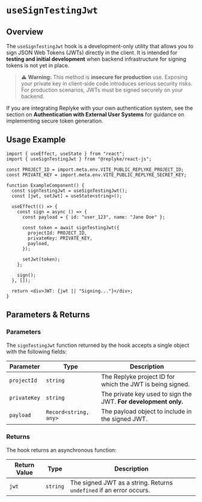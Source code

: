 # `useSignTestingJwt`

## Overview
The `useSignTestingJwt` hook is a development-only utility that allows you to sign JSON Web Tokens (JWTs) directly in the client. It is intended for **testing and initial development** when backend infrastructure for signing tokens is not yet in place.

> ⚠️ **Warning:** This method is **insecure for production** use. Exposing your private key in client-side code introduces serious security risks. For production scenarios, JWTs must be signed securely on your backend.

If you are integrating Replyke with your own authentication system, see the section on **Authentication with External User Systems** for guidance on implementing secure token generation.

## Usage Example

```tsx
import { useEffect, useState } from "react";
import { useSignTestingJwt } from "@replyke/react-js";

const PROJECT_ID = import.meta.env.VITE_PUBLIC_REPLYKE_PROJECT_ID;
const PRIVATE_KEY = import.meta.env.VITE_PUBLIC_REPLYKE_SECRET_KEY;

function ExampleComponent() {
  const signTestingJwt = useSignTestingJwt();
  const [jwt, setJwt] = useState<string>();

  useEffect(() => {
    const sign = async () => {
      const payload = { id: "user_123", name: "Jane Doe" };

      const token = await signTestingJwt({
        projectId: PROJECT_ID,
        privateKey: PRIVATE_KEY,
        payload,
      });

      setJwt(token);
    };

    sign();
  }, []);

  return <div>JWT: {jwt || "Signing..."}</div>;
}
```

## Parameters & Returns

### Parameters
The `signTestingJwt` function returned by the hook accepts a single object with the following fields:

| Parameter     | Type                  | Description |
|---------------|-----------------------|-------------|
| `projectId`   | `string`              | The Replyke project ID for which the JWT is being signed. |
| `privateKey`  | `string`              | The private key used to sign the JWT. **For development only.** |
| `payload`     | `Record<string, any>` | The payload object to include in the signed JWT. |

### Returns
The hook returns an asynchronous function:

| Return Value | Type     | Description |
|--------------|----------|-------------|
| `jwt`        | `string` | The signed JWT as a string. Returns `undefined` if an error occurs. |
